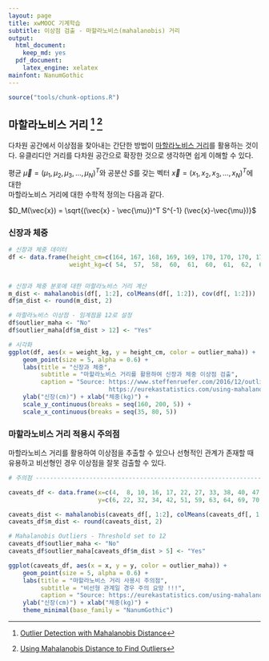 ```yaml
---
layout: page
title: xwMOOC 기계학습
subtitle: 이상점 검출 - 마할라노비스(mahalanobis) 거리
output:
  html_document: 
    keep_md: yes
  pdf_document:
    latex_engine: xelatex
mainfont: NanumGothic
---
```

 
``` r
source("tools/chunk-options.R")
```

## 마할라노비스 거리 [^outlier-mahalanobis-distance] [^outlier-mahalanobis]

[^outlier-mahalanobis-distance]: [Outlier Detection with Mahalanobis Distance](https://www.steffenruefer.com/2016/12/outlier-detection-with-mahalanobis-distance/)
[^outlier-mahalanobis]: [Using Mahalanobis Distance to Find Outliers](https://eurekastatistics.com/using-mahalanobis-distance-to-find-outliers/)

다차원 공간에서 이상점을 찾아내는 간단한 방법이 [마할라노비스 거리](https://en.wikipedia.org/wiki/Mahalanobis_distance)를 활용하는 것이다.
유클리디안 거리를 다차원 공간으로 확장한 것으로 생각하면 쉽게 이해할 수 있다.

평균 $\vec{\mu} = ( \mu_1, \mu_2, \mu_3, \dots , \mu_N )^T$와 공분산 $S$를 갖는 벡터 $\vec{x} = ( x_1, x_2, x_3, \dots, x_N )^T$에 대한  
마할라노비스 거리에 대한 수학적 정의는 다음과 같다.

$D_M(\vec{x}) = \sqrt{(\vec{x} - \vec{\mu})^T S^{-1} (\vec{x}-\vec{\mu})}$

### 신장과 체중 

``` r
# 신장과 체중 데이터 
df <- data.frame(height_cm=c(164, 167, 168, 169, 169, 170, 170, 170, 171, 172, 172, 173, 173, 175, 176, 178),
                 weight_kg=c( 54,  57,  58,  60,  61,  60,  61,  62,  62,  64,  62,  62,  64,  56,  66,  70))


# 신장과 체중 분포에 대한 마할라노비스 거리 계산
m_dist <- mahalanobis(df[, 1:2], colMeans(df[, 1:2]), cov(df[, 1:2]))
df$m_dist <- round(m_dist, 2)

# 마할라노비스 이상점 - 임계점을 12로 설정
df$outlier_maha <- "No"
df$outlier_maha[df$m_dist > 12] <- "Yes"

# 시각화
ggplot(df, aes(x = weight_kg, y = height_cm, color = outlier_maha)) +
    geom_point(size = 5, alpha = 0.6) +
    labs(title = "신장과 체중",
         subtitle = "마할라노비스 거리를 활용하여 신장과 체중 이상점 검출",
         caption = "Source: https://www.steffenruefer.com/2016/12/outlier-detection-with-mahalanobis-distance/ \n
                            https://eurekastatistics.com/using-mahalanobis-distance-to-find-outliers/") +
    ylab("신장(cm)") + xlab("체중(kg)") +
    scale_y_continuous(breaks = seq(160, 200, 5)) +
    scale_x_continuous(breaks = seq(35, 80, 5))
```

### 마할라노비스 거리 적용시 주의점

마할라노비스 거리를 활용하여 이상점을 추출할 수 있으나 선형적인 관계가 존재할 때 유용하고 비선형인 경우 이상점을 잘못 검출할 수 있다.


``` r
# 주의점 ------------------------------------------------------------------

caveats_df <- data.frame(x=c(4,  8, 10, 16, 17, 22, 27, 33, 38, 40, 47, 48, 53, 55, 63, 71, 76, 85, 85, 92, 96),
                         y=c(6, 22, 32, 34, 42, 51, 59, 63, 64, 69, 70, 20, 70, 63, 63, 55, 46, 41, 33, 19,  6))

caveats_dist <- mahalanobis(caveats_df[, 1:2], colMeans(caveats_df[, 1:2]), cov(caveats_df[, 1:2]))
caveats_df$m_dist <- round(caveats_dist, 2)

# Mahalanobis Outliers - Threshold set to 12
caveats_df$outlier_maha <- "No"
caveats_df$outlier_maha[caveats_df$m_dist > 5] <- "Yes"

ggplot(caveats_df, aes(x = x, y = y, color = outlier_maha)) +
    geom_point(size = 5, alpha = 0.6) +
    labs(title = "마할라노비스 거리 사용시 주의점",
         subtitle = "비선형 관계일 경우 주의 요망 !!!",
         caption = "Source: https://eurekastatistics.com/using-mahalanobis-distance-to-find-outliers/") +
    ylab("신장(cm)") + xlab("체중(kg)") +
    theme_minimal(base_family = "NanumGothic")
```


